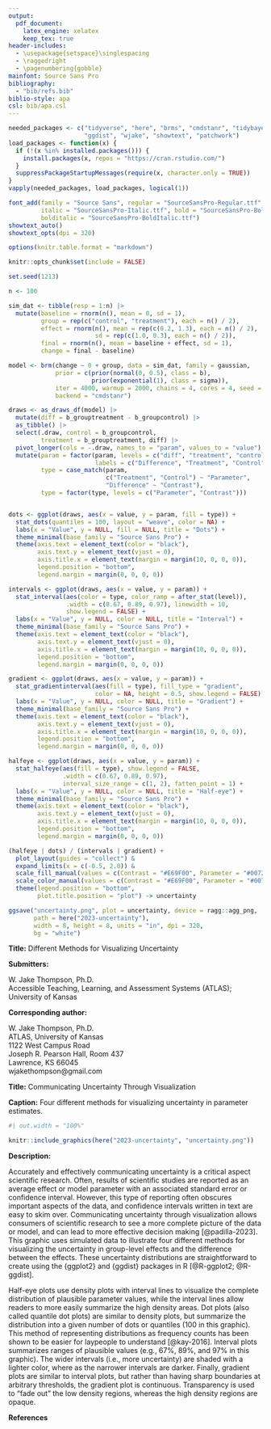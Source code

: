 ```yaml
---
output:
  pdf_document:
    latex_engine: xelatex
    keep_tex: true
header-includes:
  - \usepackage{setspace}\singlespacing
  - \raggedright
  - \pagenumbering{gobble}
mainfont: Source Sans Pro
bibliography:
  - "bib/refs.bib"
biblio-style: apa
csl: bib/apa.csl
---
```


```r
needed_packages <- c("tidyverse", "here", "brms", "cmdstanr", "tidybayes",
                     "ggdist", "wjake", "showtext", "patchwork")
load_packages <- function(x) {
  if (!(x %in% installed.packages())) {
    install.packages(x, repos = "https://cran.rstudio.com/")
  }
  suppressPackageStartupMessages(require(x, character.only = TRUE))
}
vapply(needed_packages, load_packages, logical(1))

font_add(family = "Source Sans", regular = "SourceSansPro-Regular.ttf",
         italic = "SourceSansPro-Italic.ttf", bold = "SourceSansPro-Bold.ttf",
         bolditalic = "SourceSansPro-BoldItalic.ttf")
showtext_auto()
showtext_opts(dpi = 320)

options(knitr.table.format = "markdown")

knitr::opts_chunk$set(include = FALSE)
```

```r
set.seed(1213)

n <- 100

sim_dat <- tibble(resp = 1:n) |> 
  mutate(baseline = rnorm(n(), mean = 0, sd = 1),
         group = rep(c("control", "treatment"), each = n() / 2),
         effect = rnorm(n(), mean = rep(c(0.2, 1.3), each = n() / 2),
                        sd = rep(c(1.0, 0.3), each = n() / 2)),
         final = rnorm(n(), mean = baseline + effect, sd = 1),
         change = final - baseline)
```

```r
model <- brm(change ~ 0 + group, data = sim_dat, family = gaussian,
             prior = c(prior(normal(0, 0.5), class = b),
                       prior(exponential(1), class = sigma)),
             iter = 4000, warmup = 2000, chains = 4, cores = 4, seed = 13,
             backend = "cmdstanr")
```

```r
draws <- as_draws_df(model) |> 
  mutate(diff = b_grouptreatment - b_groupcontrol) |> 
  as_tibble() |> 
  select(.draw, control = b_groupcontrol, 
         treatment = b_grouptreatment, diff) |> 
  pivot_longer(cols = -.draw, names_to = "param", values_to = "value") |> 
  mutate(param = factor(param, levels = c("diff", "treatment", "control"),
                        labels = c("Difference", "Treatment", "Control")),
         type = case_match(param,
                           c("Treatment", "Control") ~ "Parameter",
                           "Difference" ~ "Contrast"),
         type = factor(type, levels = c("Parameter", "Contrast")))


dots <- ggplot(draws, aes(x = value, y = param, fill = type)) +
  stat_dots(quantiles = 100, layout = "weave", color = NA) +
  labs(x = "Value", y = NULL, fill = NULL, title = "Dots") +
  theme_minimal(base_family = "Source Sans Pro") +
  theme(axis.text = element_text(color = "black"),
        axis.text.y = element_text(vjust = 0),
        axis.title.x = element_text(margin = margin(10, 0, 0, 0)),
        legend.position = "bottom",
        legend.margin = margin(0, 0, 0, 0))

intervals <- ggplot(draws, aes(x = value, y = param)) +
  stat_interval(aes(color = type, color_ramp = after_stat(level)),
                .width = c(0.67, 0.89, 0.97), linewidth = 10,
                show.legend = FALSE) +
  labs(x = "Value", y = NULL, color = NULL, title = "Interval") +
  theme_minimal(base_family = "Source Sans Pro") +
  theme(axis.text = element_text(color = "black"),
        axis.text.y = element_text(vjust = 0),
        axis.title.x = element_text(margin = margin(10, 0, 0, 0)),
        legend.position = "bottom",
        legend.margin = margin(0, 0, 0, 0))

gradient <- ggplot(draws, aes(x = value, y = param)) +
  stat_gradientinterval(aes(fill = type), fill_type = "gradient",
                        color = NA, height = 0.5, show.legend = FALSE) +
  labs(x = "Value", y = NULL, color = NULL, title = "Gradient") +
  theme_minimal(base_family = "Source Sans Pro") +
  theme(axis.text = element_text(color = "black"),
        axis.text.y = element_text(vjust = 0),
        axis.title.x = element_text(margin = margin(10, 0, 0, 0)),
        legend.position = "bottom",
        legend.margin = margin(0, 0, 0, 0))

halfeye <- ggplot(draws, aes(x = value, y = param)) +
  stat_halfeye(aes(fill = type), show.legend = FALSE,
               .width = c(0.67, 0.89, 0.97),
               interval_size_range = c(1, 2), fatten_point = 1) +
  labs(x = "Value", y = NULL, color = NULL, title = "Half-eye") +
  theme_minimal(base_family = "Source Sans Pro") +
  theme(axis.text = element_text(color = "black"),
        axis.text.y = element_text(vjust = 0),
        axis.title.x = element_text(margin = margin(10, 0, 0, 0)),
        legend.position = "bottom",
        legend.margin = margin(0, 0, 0, 0))

(halfeye | dots) / (intervals | gradient) +
  plot_layout(guides = "collect") &
  expand_limits(x = c(-0.5, 2.0)) &
  scale_fill_manual(values = c(Contrast = "#E69F00", Parameter = "#0072B2")) &
  scale_color_manual(values = c(Contrast = "#E69F00", Parameter = "#0072B2")) &
  theme(legend.position = "bottom",
        plot.title.position = "plot") -> uncertainty

ggsave("uncertainty.png", plot = uncertainty, device = ragg::agg_png,
       path = here("2023-uncertainty"),
       width = 8, height = 8, units = "in", dpi = 320,
       bg = "white")
```

**Title:** Different Methods for Visualizing Uncertainty
\break

**Submitters:**

W. Jake Thompson, Ph.D.  
Accessible Teaching, Learning, and Assessment Systems (ATLAS); University of Kansas
\break

**Corresponding author:**

W. Jake Thompson, Ph.D.  
ATLAS, University of Kansas  
1122 West Campus Road  
Joseph R. Pearson Hall, Room 437  
Lawrence, KS 66045  
wjakethompson@gmail.com  

\newpage

**Title:** Communicating Uncertainty Through Visualization
\break

**Caption:** Four different methods for visualizing uncertainty in parameter estimates.
\break

```r
#| out.width = "100%"

knitr::include_graphics(here("2023-uncertainty", "uncertainty.png"))
```

**Description:**

Accurately and effectively communicating uncertainty is a critical aspect scientific research.
Often, results of scientific studies are reported as an average effect or model parameter with an associated standard error or confidence interval.
However, this type of reporting often obscures important aspects of the data, and confidence intervals written in text are easy to skim over.
Communicating uncertainty through visualization allows consumers of scientific research to see a more complete picture of the data or model, and can lead to more effective decision making [@padilla-2023].
This graphic uses simulated data to illustrate four different methods for visualizing the uncertainty in group-level effects and the difference between the effects.
These uncertainty distributions are straightforward to create using the {ggplot2} and {ggdist} packages in R [@R-ggplot2; @R-ggdist].

Half-eye plots use density plots with interval lines to visualize the complete distribution of plausible parameter values, while the interval lines allow readers to more easily summarize the high density areas.
Dot plots (also called quantile dot plots) are similar to density plots, but summarize the distribution into a given number of dots or quantiles (100 in this graphic).
This method of representing distributions as frequency counts has been shown to be easier for laypeople to understand [@kay-2016].
Interval plots summarizes ranges of plausible values (e.g., 67%, 89%, and 97% in this graphic).
The wider intervals (i.e., more uncertainty) are shaded with a lighter color, where as the narrower intervals are darker.
Finally, gradient plots are similar to interval plots, but rather than having sharp boundaries at arbitrary thresholds, the gradient plot is continuous.
Transparency is used to "fade out" the low density regions, whereas the high density regions are opaque.
\break

**References**

